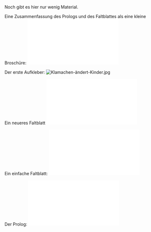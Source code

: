 Noch gibt es hier nur wenig Material.


Eine Zusammenfassung des Prologs und des Faltblattes als eine kleine Broschüre:
[[Datei:Büchlein-kueken1.pdf]]


Der erste Aufkleber:
[[Datei:Klamachen-ändert-Kinder.jpg|thumb|left]]

Ein neueres Faltblatt
[[Datei:Broschüre kueken-1.pdf]]

Ein einfache Faltblatt:
[[Datei:Flyer-1.pdf]]


Der Prolog:
[[Datei:Prolog.pdf]]